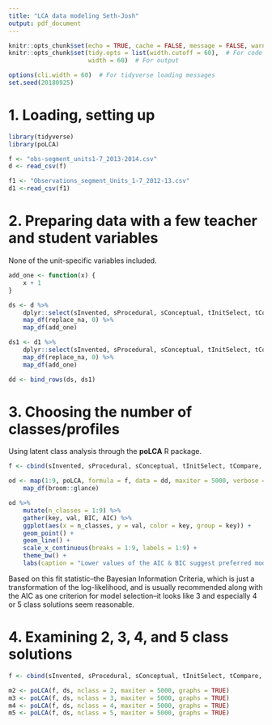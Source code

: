 ```yaml
---
title: "LCA data modeling Seth-Josh"
output: pdf_document
---
```


```r
knitr::opts_chunk$set(echo = TRUE, cache = FALSE, message = FALSE, warning = FALSE, echo = TRUE)
knitr::opts_chunk$set(tidy.opts = list(width.cutoff = 60),  # For code
                      width = 60)  # For output

options(cli.width = 60)  # For tidyverse loading messages
set.seed(20180925)
```

# 1. Loading, setting up

```r
library(tidyverse)
library(poLCA)

f <- "obs-segment_units1-7_2013-2014.csv"
d <- read_csv(f)

f1 <- "Observations_segment_Units_1-7_2012-13.csv"
d1 <-read_csv(f1)
```

# 2. Preparing data with a few teacher and student variables

None of the unit-specific variables included.


```r

add_one <- function(x) {
    x + 1
}

ds <- d %>% 
    dplyr::select(sInvented, sProcedural, sConceptual, tInitSelect, tCompare, tDiscussQ, tConnectBigIdeas, tConnectOthers, tPressExplain, fGroups) %>% 
    map_df(replace_na, 0) %>% 
    map_df(add_one)

ds1 <- d1 %>% 
    dplyr::select(sInvented, sProcedural, sConceptual, tInitSelect, tCompare, tDiscussQ, tConnectBigIdeas, tConnectOthers, tPressExplain, fGroups) %>% 
    map_df(replace_na, 0) %>% 
    map_df(add_one)

dd <- bind_rows(ds, ds1)
```

# 3. Choosing the number of classes/profiles

Using latent class analysis through the **poLCA** R package.

```r
f <- cbind(sInvented, sProcedural, sConceptual, tInitSelect, tCompare, tDiscussQ, tConnectBigIdeas, tConnectOthers, tPressExplain) ~ 1

od <- map(1:9, poLCA, formula = f, data = dd, maxiter = 5000, verbose = FALSE, graphs = FALSE) %>% 
    map_df(broom::glance)
```

```r
od %>% 
    mutate(n_classes = 1:9) %>% 
    gather(key, val, BIC, AIC) %>% 
    ggplot(aes(x = n_classes, y = val, color = key, group = key)) +
    geom_point() +
    geom_line() +
    scale_x_continuous(breaks = 1:9, labels = 1:9) +
    theme_bw() +
    labs(caption = "Lower values of the AIC & BIC suggest preferred model(s); generally, BIC is more conservative than AIC")
```

Based on this fit statistic--the Bayesian Information Criteria, which is just a transformation of the log-likelihood, and is usually recommended along with the AIC as one criterion for model selection--it looks like 3 and especially 4 or 5 class solutions seem reasonable.

# 4. Examining 2, 3, 4, and 5 class solutions

```r
f <- cbind(sInvented, sProcedural, sConceptual, tInitSelect, tCompare, tDiscussQ, tConnectBigIdeas, tConnectOthers, tPressExplain) ~ 1

m2 <- poLCA(f, ds, nclass = 2, maxiter = 5000, graphs = TRUE)
m3 <- poLCA(f, ds, nclass = 3, maxiter = 5000, graphs = TRUE)
m4 <- poLCA(f, ds, nclass = 4, maxiter = 5000, graphs = TRUE)
m5 <- poLCA(f, ds, nclass = 5, maxiter = 5000, graphs = TRUE)
```